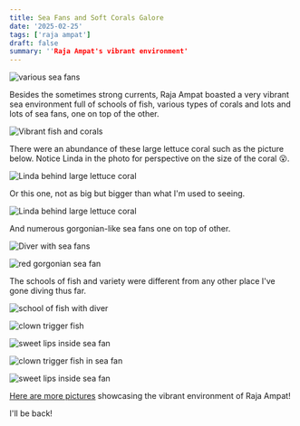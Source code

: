 ```yaml
---
title: Sea Fans and Soft Corals Galore
date: '2025-02-25'
tags: ['raja ampat']
draft: false
summary: ''Raja Ampat's vibrant environment'
---
```


<Image
  src="/static/images/raja-sea-fans/sun-shot.jpg"
  width={800}
  height={840}
  alt="various sea fans"
/>

Besides the sometimes strong currents, Raja Ampat boasted a very vibrant sea environment full of schools of fish, various types of corals and lots and lots of sea fans, one on top of the other.

<Image
  src="/static/images/raja-sea-fans/raja-fish-corals.jpg"
  width={800}
  height={840}
  alt="Vibrant fish and corals"
/>

There were an abundance of these large lettuce coral such as the picture below. Notice Linda in the photo for perspective on the size of the coral 😮.

<Image
  src="/static/images/raja-sea-fans/Linda-lettuce-coral.jpg"
  width={800}
  height={840}
  alt="Linda behind large lettuce coral"
/>

Or this one, not as big but bigger than what I'm used to seeing.

<Image
  src="/static/images/raja-sea-fans/linda-sea-fan.jpg"
  width={800}
  height={840}
  alt="Linda behind large lettuce coral"
/>

And numerous gorgonian-like sea fans one on top of other.

<Image
  src="/static/images/raja-sea-fans/linda-many-fans.jpg"
  width={800}
  height={840}
  alt="Diver with sea fans"
/>

<Image
  src="/static/images/raja-sea-fans/red-gorgonian.jpg"
  width={800}
  height={840}
  alt="red gorgonian sea fan"
/>

The schools of fish and variety were different from any other place I've gone diving thus far.

<Image
  src="/static/images/raja-sea-fans/schools-linda.jpg"
  width={800}
  height={840}
  alt="school of fish with diver"
/>

<Image
  src="/static/images/raja-sea-fans/clown-trigger-fish.jpg"
  width={800}
  height={840}
  alt="clown trigger fish"
/>

<Image
  src="/static/images/raja-sea-fans/sweet-lips-fan.jpg"
  width={800}
  height={840}
  alt="sweet lips inside sea fan"
/>

<Image
  src="/static/images/raja-sea-fans/clown-sea-fan.jpg"
  width={800}
  height={840}
  alt="clown trigger fish in sea fan"
/>

<Image
  src="/static/images/raja-sea-fans/fish-sea-fan.jpg"
  width={800}
  height={840}
  alt="sweet lips inside sea fan"
/>

[Here are more pictures](https://generosalitton.smugmug.com/Raja-Sea-Fans/n-RSgBbk) showcasing the vibrant environment of Raja Ampat!

I'll be back!
